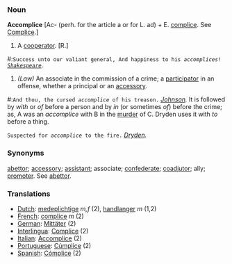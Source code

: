 === Noun ===

'''Accomplice''' [Ac- (perh. for the article a or for L. ad) + E. [[complice]]. See [[Complice]].]

#A [[cooperator]]. [R.]

#:<code>Success unto our valiant general, And happiness to his ''accomplices''! ''[[Shakespeare (source)|Shakespeare]].''</code>

#''(Law)'' An associate in the commission of a crime; a [[participator]] in an offense, whether a principal or an [[accessory]].

#:<code>And thou, the cursed ''accomplice'' of his treason.</code> ''[[Johnson (source)|Johnson]].'' It is followed by ''with'' or ''of'' before a person and by ''in'' (or sometimes ''of'') before the crime; as, A was an ''accomplice'' with B in the [[murder]] of C. Dryden uses it with ''to'' before a thing.

<code>Suspected for ''accomplice'' to the fire.</code> ''[[Dryden (source)|Dryden]].''

=== Synonyms ===
[[abettor]]; [[accessory]]; [[assistant]]; associate; [[confederate]]; [[coadjutor]]; ally; [[promoter]]. See [[abettor]].

=== Translations ===
*[[Dutch]]: [[medeplichtige]] ''m,f'' (2), [[handlanger]] ''m'' (1,2)
*[[French]]: [[complice]] ''m'' (2)
*[[German]]: [[Mittäter]] (2)
*[[Interlingua]]: [[Complice]] (2)
*[[Italian]]: [[Accomplice]] (2)
*[[Portuguese]]: [[Cúmplice]] (2)
*[[Spanish]]: [[Cómplice]] (2)